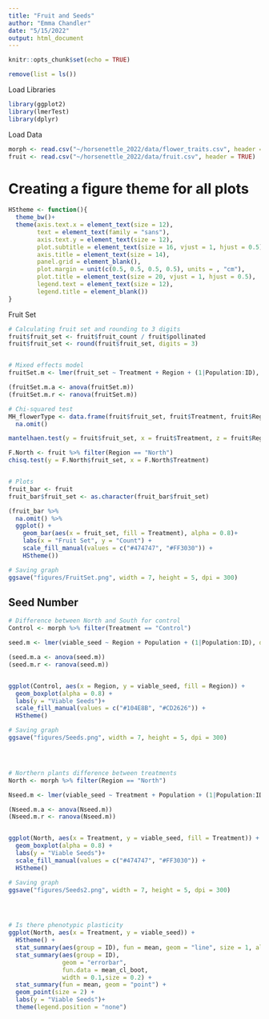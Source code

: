 ```yaml
---
title: "Fruit and Seeds"
author: "Emma Chandler"
date: "5/15/2022"
output: html_document
---
```


```r
knitr::opts_chunk$set(echo = TRUE)
```



```r
remove(list = ls())
```

Load Libraries
```r
library(ggplot2)
library(lmerTest)
library(dplyr)
```

Load Data
```r
morph <- read.csv("~/horsenettle_2022/data/flower_traits.csv", header = TRUE)
fruit <- read.csv("~/horsenettle_2022/data/fruit.csv", header = TRUE)

```

# Creating a figure theme for all plots
```r
HStheme <- function(){            
  theme_bw()+                          
  theme(axis.text.x = element_text(size = 12), 
        text = element_text(family = "sans"), 
        axis.text.y = element_text(size = 12),
        plot.subtitle = element_text(size = 16, vjust = 1, hjust = 0.5),
        axis.title = element_text(size = 14),
        panel.grid = element_blank(),
        plot.margin = unit(c(0.5, 0.5, 0.5, 0.5), units = , "cm"),
        plot.title = element_text(size = 20, vjust = 1, hjust = 0.5),
        legend.text = element_text(size = 12),
        legend.title = element_blank())
}
```



Fruit Set
```r

# Calculating fruit set and rounding to 3 digits
fruit$fruit_set <- fruit$fruit_count / fruit$pollinated
fruit$fruit_set <- round(fruit$fruit_set, digits = 3)


# Mixed effects model
fruitSet.m <- lmer(fruit_set ~ Treatment + Region + (1|Population:ID), data = fruit)

(fruitSet.m.a <- anova(fruitSet.m))
(fruitSet.m.r <- ranova(fruitSet.m))

# Chi-squared test
MH_flowerType <- data.frame(fruit$fruit_set, fruit$Treatment, fruit$Region) %>% 
  na.omit()

mantelhaen.test(y = fruit$fruit_set, x = fruit$Treatment, z = fruit$Region, exact=FALSE)

F.North <- fruit %>% filter(Region == "North")
chisq.test(y = F.North$fruit_set, x = F.North$Treatment)


# Plots
fruit_bar <- fruit
fruit_bar$fruit_set <- as.character(fruit_bar$fruit_set)

(fruit_bar %>% 
  na.omit() %>% 
  ggplot() + 
    geom_bar(aes(x = fruit_set, fill = Treatment), alpha = 0.8)+ 
    labs(x = "Fruit Set", y = "Count") +
    scale_fill_manual(values = c("#474747", "#FF3030")) + 
    HStheme())

# Saving graph
ggsave("figures/FruitSet.png", width = 7, height = 5, dpi = 300)

```



## Seed Number
```r


# Difference between North and South for control
Control <- morph %>% filter(Treatment == "Control")

seed.m <- lmer(viable_seed ~ Region + Population + (1|Population:ID), data = Control)

(seed.m.a <- anova(seed.m))
(seed.m.r <- ranova(seed.m))


ggplot(Control, aes(x = Region, y = viable_seed, fill = Region)) +
  geom_boxplot(alpha = 0.8) +
  labs(y = "Viable Seeds")+
  scale_fill_manual(values = c("#104E8B", "#CD2626")) +
  HStheme()

# Saving graph
ggsave("figures/Seeds.png", width = 7, height = 5, dpi = 300)




# Northern plants difference between treatments
North <- morph %>% filter(Region == "North")

Nseed.m <- lmer(viable_seed ~ Treatment + Population + (1|Population:ID), data = North)

(Nseed.m.a <- anova(Nseed.m))
(Nseed.m.r <- ranova(Nseed.m))


ggplot(North, aes(x = Treatment, y = viable_seed, fill = Treatment)) +
  geom_boxplot(alpha = 0.8) +
  labs(y = "Viable Seeds")+
  scale_fill_manual(values = c("#474747", "#FF3030")) +
  HStheme()

# Saving graph
ggsave("figures/Seeds2.png", width = 7, height = 5, dpi = 300)




# Is there phenotypic plasticity
ggplot(North, aes(x = Treatment, y = viable_seed)) +
  HStheme() +
  stat_summary(aes(group = ID), fun = mean, geom = "line", size = 1, alpha = 0.7) +
  stat_summary(aes(group = ID), 
               geom = "errorbar",
               fun.data = mean_cl_boot,
               width = 0.1,size = 0.2) +
  stat_summary(fun = mean, geom = "point") +
  geom_point(size = 2) +
  labs(y = "Viable Seeds")+
  theme(legend.position = "none")
  



```

